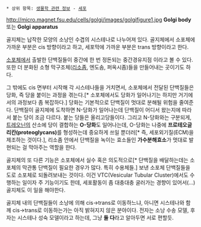  * 상위 항목: [[생물학 관련 정보]] - [[세포]]

http://micro.magnet.fsu.edu/cells/golgi/images/golgifigure1.jpg '''Golgi body''' 또는 '''Golgi apparatus'''

골지체는 납작한 모양의 소낭인 수겹의 시스테나로 나누어져 있다. 골지체에서 소포체에 가까운 부분은 cis 방향이라고 하고, 세포막에 가까운 부분은 trans 방향이라고 한다.

[[소포체]]에서 출발한 단백질들이 중간에 한 번 정돈되는 중간경유지점 이라고 볼 수 있다. 또한 더 분화된 소형 막구조체([[리소좀]], 엔도솜, 퍼옥시좀)들을 만들어내는 곳이기도 하다.

그 밖에도 cis 면부터 시작해 각 시스테나들을 거치면서, 소포체에서 전달된 단백질들은 당화, 즉 당을 붙이는 과정을 겪는다.[* 소포체에서도 당화가 일어나기는 하지만 거기에서의 과정보다 좀 복잡하다.] 당화는 기본적으로 단백질이 멋대로 분해될 위험을 줄여준다. 단백질이 골지체에 도착하면 N-당화가 일어나는데 단백질이 어디서 왔는지에 따라서 붙는 당이 조금 다르다. 붙는 당들은 올리고당들이다. 그리고 N-당화와는 구분되게, [[트레오닌]]의 산소에 당이 결합하는 '''O-당화'''도 일어나는데, O-당화는 나중에 '''프로테오글리칸(proteoglycans)'''를 형성하는데 중요하게 쓰일 뿐더러[* 즉, 세포외기질(ECM)을 제조하는 것이다.], 리소좀 안에서 단백질을 녹이는 효소들인 '''가수분해효소'''가 멋대로 발현되는 걸 막아주는 역할을 한다.   

골지체의 또 다른 기능은 소포체에서 실수 혹은 의도적으로[* 단백질을 배달하는데는 소포체의 막관통 단백질이 필요한 경우가 많다. 특히 수용체들.] 보낸 소포체 단백질들을 도로 소포체로 되돌려보내는 것이다. 이건 VTC(Vesicular Tubular Cluster)에서도 수행하는 일이자 주 기능이기도 한데, 세포활동이 좀 대충대충 굴러가는 경향이 있어서(...) 골지체도 이 일을 해야한다.

골지체 내의 단백질들이 소낭에 의해 cis->trans로 이동하느냐, 아니면 시스테나와 함께 cis->trans로 이동하는가는 아직 밝혀지지 않은 분야이다. 전자는 소낭 수송 모델, 후자는 시스테나 성숙 모델이라고 하는데, 그냥 '''둘 다'''라고 알아두면 서로 편할듯.
